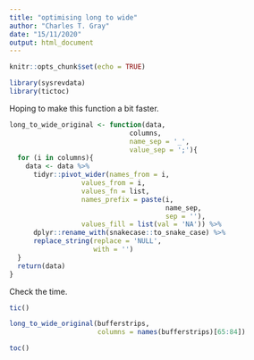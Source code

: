 ```yaml
---
title: "optimising long to wide"
author: "Charles T. Gray"
date: "15/11/2020"
output: html_document
---
```


```r
knitr::opts_chunk$set(echo = TRUE)

library(sysrevdata)
library(tictoc)


```

Hoping to make this function a bit faster.

```r
long_to_wide_original <- function(data,
                              columns,
                              name_sep = '_',
                              value_sep = ';'){
  for (i in columns){
    data <- data %>%
      tidyr::pivot_wider(names_from = i,
                  values_from = i,
                  values_fn = list,
                  names_prefix = paste(i,
                                       name_sep,
                                       sep = ''),
                  values_fill = list(val = 'NA')) %>%
      dplyr::rename_with(snakecase::to_snake_case) %>%
      replace_string(replace = 'NULL',
                     with = '')
  }
  return(data)
}

```

Check the time.

```r

tic()

long_to_wide_original(bufferstrips, 
                      columns = names(bufferstrips)[65:84])

toc()

```

